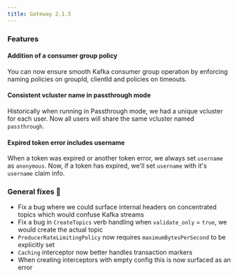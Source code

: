 ```yaml
---
title: Gateway 2.1.5
---
```


### Features

#### Addition of a consumer group policy

You can now ensure smooth Kafka consumer group operation by enforcing naming policies on groupId, clientId and policies on timeouts.

#### Consistent vcluster name in passthrough mode

Historically when running in Passthrough mode, we had a unique vcluster for each user. Now all users will share the same vcluster named `passthrough`.

#### Expired token error includes username

When a token was expired or another token error, we always set `username` as `anonymous`. Now, if a token has expired, we'll set `username` with it's `username` claim info.

### General fixes 🔨

- Fix a bug where we could surface internal headers on concentrated topics which would confuse Kafka streams
- Fix a bug in `CreateTopics` verb handling when `validate_only` = `true`, we would create the actual topic
- `ProducerRateLimitingPolicy` now requires `maximumBytesPerSecond` to be explicitly set
- `Caching` interceptor now better handles transaction markers
- When creating interceptors with empty config this is now surfaced as an error
